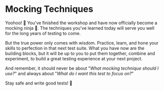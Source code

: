 # Mocking Techniques

Yoohoo! :tada: You've finished the workshop and have now officially become a mocking ninja 🥷. The techniques you've learned today will serve you well for the long years of testing to come.

But the true power only comes with wisdom. Practice, learn, and hone your skills to perfection in that next test suite. What you have now are the building blocks, but it will be up to you to put them together, combine and experiment, to build a great testing experience at your next project.

And remember, it should never be about "_What mocking technique should I use?_" and always about "_What do I want this test to focus on?_"

Stay safe and write good tests! :wave:
